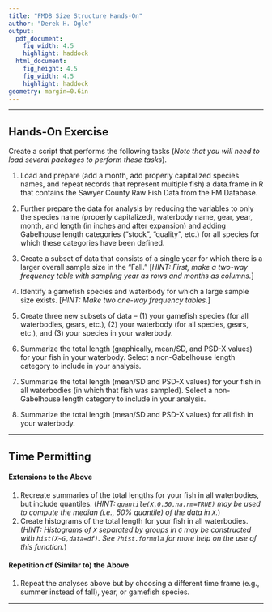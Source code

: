 ```yaml
---
title: "FMDB Size Structure Hands-On"
author: "Derek H. Ogle"
output:
  pdf_document:
    fig_width: 4.5
    highlight: haddock
  html_document:
    fig_height: 4.5
    fig_width: 4.5
    highlight: haddock
geometry: margin=0.6in
---
```


----

## Hands-On Exercise

Create a script that performs the following tasks (*Note that you will need to load several packages to perform these tasks*).

1. Load and prepare (add a month, add properly capitalized species names, and repeat records that represent multiple fish) a data.frame in R that contains the Sawyer County Raw Fish Data from the FM Database.

1. Further prepare the data for analysis by reducing the variables to only the species name (properly capitalized), waterbody name, gear, year, month, and length (in inches and after expansion) and adding Gabelhouse length categories ("stock", "quality", etc.) for all species for which these categories have been defined.

1. Create a subset of data that consists of a single year for which there is a larger overall sample size in the "Fall."  [*HINT: First, make a two-way frequency table with sampling year as rows and months as columns.*]

1. Identify a gamefish species and waterbody for which a large sample size exists.  [*HINT: Make two one-way frequency tables.*]

1. Create three new subsets of data -- (1) your gamefish species (for all waterbodies, gears, etc.), (2) your waterbody (for all species, gears, etc.), and (3) your species in your waterbody.

1. Summarize the total length (graphically, mean/SD, and PSD-X values) for your fish in your waterbody.  Select a non-Gabelhouse length category to include in your analysis.

1. Summarize the total length (mean/SD and PSD-X values) for your fish in all waterbodies (in which that fish was sampled).  Select a non-Gabelhouse length category to include in your analysis.

1. Summarize the total length (mean/SD and PSD-X values) for all fish in your waterbody.

----

## Time Permitting

#### Extensions to the Above

1. Recreate summaries of the total lengths for your fish in all waterbodies, but include quantiles. (*HINT: `quantile(X,0.50,na.rm=TRUE)` may be used to compute the median (i.e., 50% quantile) of the data in `X`.*)
1. Create histograms of the total length for your fish in all waterbodies.  (*HINT: Histograms of `X` separated by groups in `G` may be constructed with `hist(X~G,data=df)`.  See `?hist.formula` for more help on the use of this function.*)

#### Repetition of (Similar to) the Above

1. Repeat the analyses above but by choosing a different time frame (e.g., summer instead of fall), year, or gamefish species.

----
